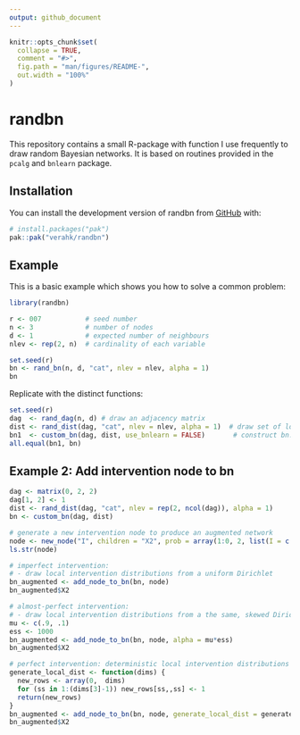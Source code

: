 ```yaml
---
output: github_document
---
```


<!-- README.md is generated from README.Rmd. Please edit that file -->

```r
knitr::opts_chunk$set(
  collapse = TRUE,
  comment = "#>",
  fig.path = "man/figures/README-",
  out.width = "100%"
)
```

# randbn

<!-- badges: start -->
<!-- badges: end -->


This repository contains a small R-package with function I use frequently to draw random Bayesian networks. It is based on routines provided in the `pcalg` and `bnlearn` package.


## Installation

You can install the development version of randbn from [GitHub](https://github.com/) with:

``` r
# install.packages("pak")
pak::pak("verahk/randbn")
```

## Example

This is a basic example which shows you how to solve a common problem:

```r
library(randbn)

r <- 007           # seed number
n <- 3             # number of nodes
d <- 1             # expected number of neighbours
nlev <- rep(2, n)  # cardinality of each variable

set.seed(r)
bn <- rand_bn(n, d, "cat", nlev = nlev, alpha = 1)
bn
```
Replicate with the distinct functions:
```r
set.seed(r)
dag  <- rand_dag(n, d) # draw an adjacency matrix 
dist <- rand_dist(dag, "cat", nlev = nlev, alpha = 1)  # draw set of local dist
bn1  <- custom_bn(dag, dist, use_bnlearn = FALSE)       # construct bn.fit() object
all.equal(bn1, bn)
```

## Example 2: Add intervention node to bn 
```r

dag <- matrix(0, 2, 2)
dag[1, 2] <- 1
dist <- rand_dist(dag, "cat", nlev = rep(2, ncol(dag)), alpha = 1)
bn <- custom_bn(dag, dist)

# generate a new intervention node to produce an augmented network
node <- new_node("I", children = "X2", prob = array(1:0, 2, list(I = c("off", "on"))))
ls.str(node)

# imperfect intervention: 
# - draw local intervention distributions from a uniform Dirichlet
bn_augmented <- add_node_to_bn(bn, node)
bn_augmented$X2

# almost-perfect intervention: 
# - draw local intervention distributions from a the same, skewed Dirichlet
mu <- c(.9, .1)
ess <- 1000
bn_augmented <- add_node_to_bn(bn, node, alpha = mu*ess)
bn_augmented$X2

# perfect intervention: deterministic local intervention distributions 
generate_local_dist <- function(dims) {
  new_rows <- array(0,  dims)
  for (ss in 1:(dims[3]-1)) new_rows[ss,,ss] <- 1
  return(new_rows)
}
bn_augmented <- add_node_to_bn(bn, node, generate_local_dist = generate_local_dist)
bn_augmented$X2

```




